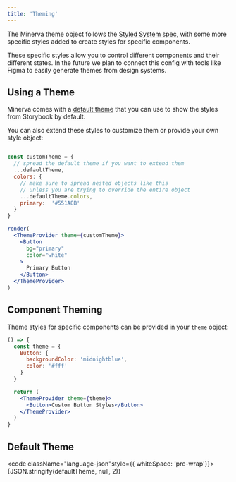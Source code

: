 ```yaml
---
title: 'Theming'
---
```



The Minerva theme object follows the [Styled System spec](https://system-ui.com/theme/), with some more specific styles added to create styles for specific components.

These specific styles allow you to control different components and their different states. In the future we plan to connect this config with tools like Figma to easily generate themes from design systems.

## Using a Theme

Minerva comes with a [default theme](https://github.com/cratebind/minerva-ui/blob/master/src/theme.ts) that you can use to show the styles from Storybook by default.

You can also extend these styles to customize them or provide your own style object:

```jsx live noInline

const customTheme = {
  // spread the default theme if you want to extend them
  ...defaultTheme,
  colors: {
    // make sure to spread nested objects like this
    // unless you are trying to override the entire object
    ...defaultTheme.colors,
    primary:  '#551A8B'
  }
}

render(
  <ThemeProvider theme={customTheme}>
    <Button
      bg="primary"
      color="white"
    >
      Primary Button
    </Button>
  </ThemeProvider>
)
```

## Component Theming

Theme styles for specific components can be provided in your `theme` object:

```jsx
() => {
  const theme = {
    Button: {
      backgroundColor: 'midnightblue',
      color: '#fff'
    }
  }

  return (
    <ThemeProvider theme={theme}>
      <Button>Custom Button Styles</Button>
    </ThemeProvider>
  )
}
```

## Default Theme

<code className="language-json"style={{ whiteSpace: 'pre-wrap'}}>
  {JSON.stringify(defaultTheme, null, 2)}
</code>